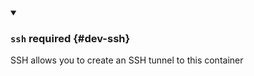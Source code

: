 


<details className="config-field" data-expandable="true" open>
<summary>

### `ssh` <span className="config-field-required" data-required="false">required</span> <span className="config-field-type"></span> <span className="config-field-default"></span> <span className="config-field-enum"></span> {#dev-ssh}

SSH allows you to create an SSH tunnel to this container

</summary>

<PartialSshreference />


</details>
